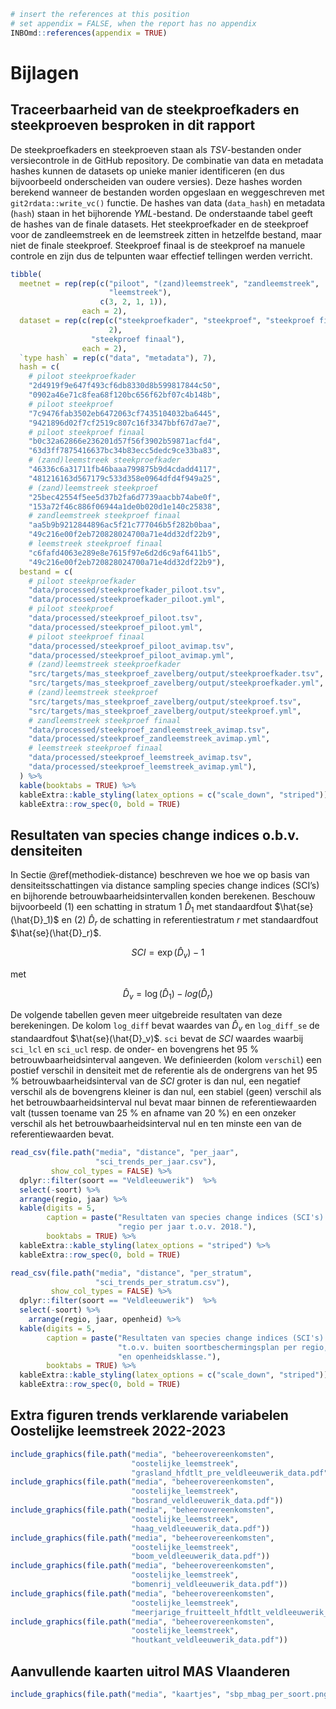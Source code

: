 ```r
# insert the references at this position
# set appendix = FALSE, when the report has no appendix
INBOmd::references(appendix = TRUE)
```

# Bijlagen {#bijlagen}

## Traceerbaarheid van de steekproefkaders en steekproeven besproken in dit rapport {#hashes-steekproef}

De steekproefkaders en steekproeven staan als *TSV*-bestanden onder versiecontrole in de GitHub repository.
De combinatie van data en metadata hashes kunnen de datasets op unieke manier identificeren (en dus bijvoorbeeld onderscheiden van oudere versies).
Deze hashes worden berekend wanneer de bestanden worden opgeslaan en weggeschreven met `git2rdata::write_vc()` functie.
De hashes van data (`data_hash`) en metadata (`hash`) staan in het bijhorende *YML*-bestand.
De onderstaande tabel geeft de hashes van de finale datasets.
Het steekproefkader en de steekproef voor de zandleemstreek en de leemstreek zitten in hetzelfde bestand, maar niet de finale steekproef.
Steekproef finaal is de steekproef na manuele controle en zijn dus de telpunten waar effectief tellingen werden verricht.

```r
tibble(
  meetnet = rep(rep(c("piloot", "(zand)leemstreek", "zandleemstreek",
                      "leemstreek"),
                    c(3, 2, 1, 1)),
                each = 2),
  dataset = rep(c(rep(c("steekproefkader", "steekproef", "steekproef finaal"),
                      2),
                  "steekproef finaal"),
                each = 2),
  `type hash` = rep(c("data", "metadata"), 7),
  hash = c(
    # piloot steekproefkader
    "2d4919f9e647f493cf6db8330d8b599817844c50",
    "0902a46e71c8fea68f120bc656f62bf07c4b148b",
    # piloot steekproef
    "7c9476fab3502eb6472063cf7435104032ba6445",
    "9421896d02f7cf2519c807c16f3347bbf67d7ae7",
    # piloot steekproef finaal
    "b0c32a62866e236201d57f56f3902b59871acfd4",
    "63d3ff7875416637bc34b83ecc5dedc9ce33ba83",
    # (zand)leemstreek steekproefkader
    "46336c6a31711fb46baaa799875b9d4cdadd4117",
    "481216163d567179c533d358e0964dfd4f949a25",
    # (zand)leemstreek steekproef
    "25bec42554f5ee5d37b2fa6d7739aacbb74abe0f",
    "153a72f46c886f06944a1de0b020d1e140c25838",
    # zandleemstreek steekproef finaal
    "aa5b9b9212844896ac5f21c777046b5f282b0baa",
    "49c216e00f2eb720828024700a71e4dd32df22b9",
    # leemstreek steekproef finaal
    "c6fafd4063e289e8e7615f97e6d2d6c9af6411b5",
    "49c216e00f2eb720828024700a71e4dd32df22b9"),
  bestand = c(
    # piloot steekproefkader
    "data/processed/steekproefkader_piloot.tsv",
    "data/processed/steekproefkader_piloot.yml",
    # piloot steekproef
    "data/processed/steekproef_piloot.tsv",
    "data/processed/steekproef_piloot.yml",
    # piloot steekproef finaal
    "data/processed/steekproef_piloot_avimap.tsv",
    "data/processed/steekproef_piloot_avimap.yml",
    # (zand)leemstreek steekproefkader
    "src/targets/mas_steekproef_zavelberg/output/steekproefkader.tsv",
    "src/targets/mas_steekproef_zavelberg/output/steekproefkader.yml",
    # (zand)leemstreek steekproef
    "src/targets/mas_steekproef_zavelberg/output/steekproef.tsv",
    "src/targets/mas_steekproef_zavelberg/output/steekproef.yml",
    # zandleemstreek steekproef finaal
    "data/processed/steekproef_zandleemstreek_avimap.tsv",
    "data/processed/steekproef_zandleemstreek_avimap.yml",
    # leemstreek steekproef finaal
    "data/processed/steekproef_leemstreek_avimap.tsv",
    "data/processed/steekproef_leemstreek_avimap.yml"),
  ) %>%
  kable(booktabs = TRUE) %>%
  kableExtra::kable_styling(latex_options = c("scale_down", "striped")) %>%
  kableExtra::row_spec(0, bold = TRUE)

```

\newpage

## Resultaten van species change indices o.b.v. densiteiten {#bijlage-sci}

In Sectie \@ref(methodiek-distance) beschreven we hoe we op basis van densiteitsschattingen via distance sampling species change indices (SCI's) en bijhorende betrouwbaarheidsintervallen konden berekenen.
Beschouw bijvoorbeeld (1) een schatting in stratum 1 $\hat{D}_1$ met standaardfout $\hat{se}(\hat{D}_1)$ en (2) $\hat{D}_r$ de schatting in referentiestratum $r$ met standaardfout $\hat{se}(\hat{D}_r)$.

$$
SCI = \exp(\hat{D}_v) - 1
$$

met

$$
\hat{D}_v = \log(\hat{D}_1) - log(\hat{D}_r)
$$

De volgende tabellen geven meer uitgebreide resultaten van deze berekeningen.
De kolom `log_diff` bevat waardes van $\hat{D}_v$ en `log_diff_se` de standaardfout $\hat{se}(\hat{D}_v)$.
`sci` bevat de $SCI$ waardes waarbij `sci_lcl` en `sci_ucl` resp.
de onder- en bovengrens het 95 % betrouwbaarheidsinterval aangeven.
We definieerden (kolom `verschil`) een postief verschil in densiteit met de referentie als de ondergrens van het 95 % betrouwbaarheidsinterval van de $SCI$ groter is dan nul, een negatief verschil als de bovengrens kleiner is dan nul, een stabiel (geen) verschil als het betrouwbaarheidsinterval nul bevat maar binnen de referentiewaarden valt (tussen toename van 25 % en afname van 20 %) en een onzeker verschil als het betrouwbaarheidsinterval nul en ten minste een van de referentiewaarden bevat.

```r
read_csv(file.path("media", "distance", "per_jaar",
                   "sci_trends_per_jaar.csv"),
         show_col_types = FALSE) %>%
  dplyr::filter(soort == "Veldleeuwerik")  %>%
  select(-soort) %>%
  arrange(regio, jaar) %>%
  kable(digits = 5,
        caption = paste("Resultaten van species change indices (SCI's) per",
                        "regio per jaar t.o.v. 2018."),
        booktabs = TRUE) %>%
  kableExtra::kable_styling(latex_options = "striped") %>%
  kableExtra::row_spec(0, bold = TRUE)
```

```r
read_csv(file.path("media", "distance", "per_stratum",
                   "sci_trends_per_stratum.csv"),
         show_col_types = FALSE) %>%
  dplyr::filter(soort == "Veldleeuwerik")  %>%
  select(-soort) %>%
    arrange(regio, jaar, openheid) %>%
  kable(digits = 5,
        caption = paste("Resultaten van species change indices (SCI's) binnen",
                        "t.o.v. buiten soortbeschermingsplan per regio, jaar",
                        "en openheidsklasse."),
        booktabs = TRUE) %>%
  kableExtra::kable_styling(latex_options = c("scale_down", "striped")) %>%
  kableExtra::row_spec(0, bold = TRUE)
```

\newpage

## Extra figuren trends verklarende variabelen Oostelijke leemstreek 2022-2023 {#extra-figs-2022-2023}

```r
include_graphics(file.path("media", "beheerovereenkomsten",
                           "oostelijke_leemstreek",
                           "grasland_hfdtlt_pre_veldleeuwerik_data.pdf"))
include_graphics(file.path("media", "beheerovereenkomsten",
                           "oostelijke_leemstreek",
                           "bosrand_veldleeuwerik_data.pdf"))
include_graphics(file.path("media", "beheerovereenkomsten",
                           "oostelijke_leemstreek",
                           "haag_veldleeuwerik_data.pdf"))
include_graphics(file.path("media", "beheerovereenkomsten",
                           "oostelijke_leemstreek",
                           "boom_veldleeuwerik_data.pdf"))
include_graphics(file.path("media", "beheerovereenkomsten",
                           "oostelijke_leemstreek",
                           "bomenrij_veldleeuwerik_data.pdf"))
include_graphics(file.path("media", "beheerovereenkomsten",
                           "oostelijke_leemstreek",
                           "meerjarige_fruitteelt_hfdtlt_veldleeuwerik_data.pdf"))
include_graphics(file.path("media", "beheerovereenkomsten",
                           "oostelijke_leemstreek",
                           "houtkant_veldleeuwerik_data.pdf"))
```

\newpage

## Aanvullende kaarten uitrol MAS Vlaanderen {#bijlage-uitrol-mas}

```{=tex}
\begin{figure}
  \makebox[\textwidth][c]{\includegraphics[width=1.1\textwidth]{media/steekproefkader_mas/mas_zandleem_afbakening.png}}
  \caption{Methodiek voor de afbakening van het steekproefkader voor de uitrol van MAS Vlaanderen, gevisualiseerd voor een kleine oppervlakte in de zandleemstreek (xmin = 150000, xmax = 177000, ymin = 160000, ymax = 180000). \textbf{A.} Selectie van open en halfopen landschap binnen de perimeter (rood). \textbf{B.} Exclusie van landgebruiken op basis van OpenStreetMap data (groen). \textbf{C.} Selectie van paden en wegen (blauw). \textbf{D.} Omvorming van wegennetwerk tot puntennetwerk.}
  \label{fig:steekproef-afbakening-mbag}
\end{figure}
```
```r
include_graphics(file.path("media", "kaartjes", "sbp_mbag_per_soort.png"))
```
